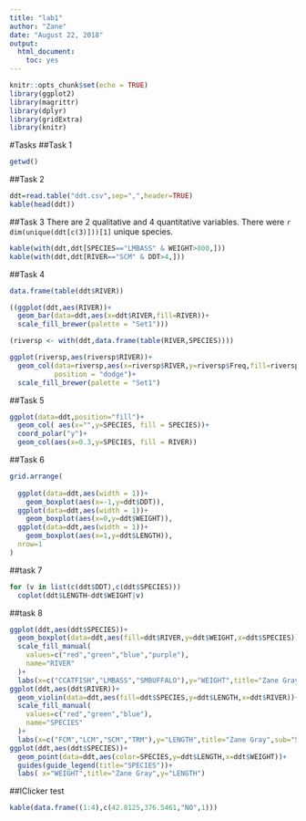 ```yaml
---
title: "lab1"
author: "Zane"
date: "August 22, 2018"
output: 
  html_document: 
    toc: yes
---
```


```r
knitr::opts_chunk$set(echo = TRUE)
library(ggplot2)
library(magrittr)
library(dplyr)
library(gridExtra)
library(knitr)
```
#Tasks
##Task 1

```r
getwd()
```
##Task 2
```r
ddt=read.table("ddt.csv",sep=",",header=TRUE) 
kable(head(ddt))
```

##Task 3
There are 2 qualitative and 4 quantitative variables.
There were
  `r dim(unique(ddt[c(3)]))[1]`
  unique species.
```r
kable(with(ddt,ddt[SPECIES=="LMBASS" & WEIGHT>800,]))
kable(with(ddt,ddt[RIVER=="SCM" & DDT>4,]))
```

##Task 4
```r
data.frame(table(ddt$RIVER))
```
```r
((ggplot(ddt,aes(RIVER))+
  geom_bar(data=ddt,aes(x=ddt$RIVER,fill=RIVER))+
  scale_fill_brewer(palette = "Set1")))
```
```r
(riversp <- with(ddt,data.frame(table(RIVER,SPECIES))))
```
```r
ggplot(riversp,aes(riversp$RIVER))+
  geom_col(data=riversp,aes(x=riversp$RIVER,y=riversp$Freq,fill=riversp$SPECIES),
           position = "dodge")+
  scale_fill_brewer(palette = "Set1")
```

##Task 5
```r
ggplot(data=ddt,position="fill")+
  geom_col( aes(x="",y=SPECIES, fill = SPECIES))+
  coord_polar("y")+
  geom_col(aes(x=0.3,y=SPECIES, fill = RIVER))

```

##Task 6
```r
grid.arrange(
  
  ggplot(data=ddt,aes(width = 1))+
    geom_boxplot(aes(x=-1,y=ddt$DDT)),
  ggplot(data=ddt,aes(width = 1))+
    geom_boxplot(aes(x=0,y=ddt$WEIGHT)),
  ggplot(data=ddt,aes(width = 1))+
    geom_boxplot(aes(x=1,y=ddt$LENGTH)),
  nrow=1
)
```

##task 7
```r
for (v in list(c(ddt$DDT),c(ddt$SPECIES))) 
  coplot(ddt$LENGTH~ddt$WEIGHT|v)
```

##task 8
```r
ggplot(ddt,aes(ddt$SPECIES))+
  geom_boxplot(data=ddt,aes(fill=ddt$RIVER,y=ddt$WEIGHT,x=ddt$SPECIES))+
  scale_fill_manual(
    values=c("red","green","blue","purple"),
    name="RIVER"
  )+
  labs(x=c("CCATFISH","LMBASS","SMBUFFALO"),y="WEIGHT",title="Zane Gray",sub="SPECIES")
ggplot(ddt,aes(ddt$RIVER))+
  geom_violin(data=ddt,aes(fill=ddt$SPECIES,y=ddt$LENGTH,x=ddt$RIVER))+
  scale_fill_manual(
    values=c("red","green","blue"),
    name="SPECIES"
  )+
  labs(x=c("FCM","LCM","SCM","TRM"),y="LENGTH",title="Zane Gray",sub="SPECIES")
ggplot(ddt,aes(ddt$SPECIES))+
  geom_point(data=ddt,aes(color=SPECIES,y=ddt$LENGTH,x=ddt$WEIGHT))+
  guides(guide_legend(title="SPECIES"))+
  labs( x="WEIGHT",title="Zane Gray",y="LENGTH")
```

##IClicker test
```r
kable(data.frame((1:4),c(42.8125,376.5461,"NO",1)))
```
